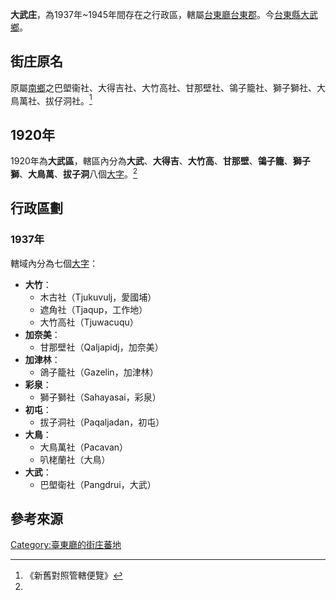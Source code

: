 {{NoteTA|1=zh-hans:庄; zh-hant:庄;}}
'''大武庄'''，為1937年~1945年間存在之行政區，轄屬[[臺東廳|台東廳]][[臺東郡|台東郡]]。今[[臺東縣|台東縣]][[大武鄉_(台灣)|大武鄉]]。

==街庄原名==
原屬[[南鄉_(堡里)|南鄉]]之巴塱衞社、大得吉社、大竹高社、甘那壁社、鴒子籠社、獅子獅社、大鳥萬社、拔仔洞社。<ref name="#1">《新舊對照管轄便覽》</ref>

==1920年==
1920年為'''大武區'''，轄區內分為'''大武'''、'''大得吉'''、'''大竹高'''、'''甘那壁'''、'''鴒子籠'''、'''獅子獅'''、'''大鳥萬'''、'''拔子洞'''八個[[大字_(行政區劃)|大字]]。<ref name="#1"/>

==行政區劃==
===1937年===
轄域內分為七個[[大字_(行政區劃)|大字]]：
*'''大竹'''：
**木古社（Tjukuvulj，愛國埔）
**遮角社（Tjaqup，工作地）
**大竹高社（Tjuwacuqu）
*'''加奈美'''：
**甘那壁社（Qaljapidj，加奈美）
*'''加津林'''：
**鴿子籠社（Gazelin，加津林）
*'''彩泉'''：
**獅子獅社（Sahayasai，彩泉）
*'''初屯'''：
**拔子洞社（Paqaljadan，初屯）
*'''大鳥'''：
**大鳥萬社（Pacavan）
**叭栳蘭社（大鳥）
*'''大武'''：
**巴塱衛社（Pangdrui，大武）

== 參考來源 ==
{{reflist}}

{{臺東郡}}
{{台東廳}}

[[Category:臺東廳的街庄蕃地|Category:臺東廳的街庄蕃地]]